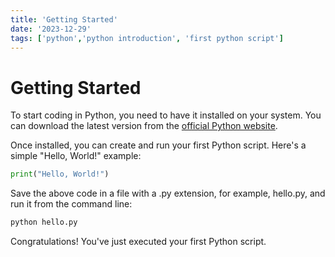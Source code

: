 ```yaml
---
title: 'Getting Started'
date: '2023-12-29'
tags: ['python','python introduction', 'first python script']
---
```


# Getting Started

To start coding in Python, you need to have it installed on your system. You can download the latest version from the [official Python website](https://www.python.org/).

Once installed, you can create and run your first Python script. Here's a simple "Hello, World!" example:

```python
print("Hello, World!")
```

Save the above code in a file with a .py extension, for example, hello.py, and run it from the command line:

```python
python hello.py
```

Congratulations! You've just executed your first Python script.